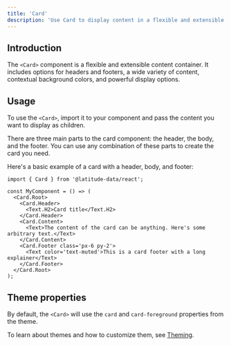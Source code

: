```yaml
---
title: 'Card'
description: 'Use Card to display content in a flexible and extensible container'
---
```



<CardIframe />

## Introduction

The `<Card>` component is a flexible and extensible content container. It includes options for headers and footers, a wide variety of content, contextual background colors, and powerful display options.

## Usage

To use the `<Card>`, import it to your component and pass the content you want to display as children.

There are three main parts to the card component: the header, the body, and the footer. You can use any combination of these parts to create the card you need.

Here's a basic example of a card with a header, body, and footer:

```tsx
import { Card } from '@latitude-data/react';

const MyComponent = () => (
  <Card.Root>
    <Card.Header>
      <Text.H2>Card title</Text.H2>
    </Card.Header>
    <Card.Content>
      <Text>The content of the card can be anything. Here's some arbitrary text.</Text>
    </Card.Content>
    <Card.Footer class='px-6 py-2'>
      <Text color='text-muted'>This is a card footer with a long explainer</Text>
    </Card.Footer>
  </Card.Root>
);
```

## Theme properties

By default, the `<Card>` will use the `card` and `card-foreground` properties from the theme.

To learn about themes and how to customize them, see [Theming](/react/components/theming).
